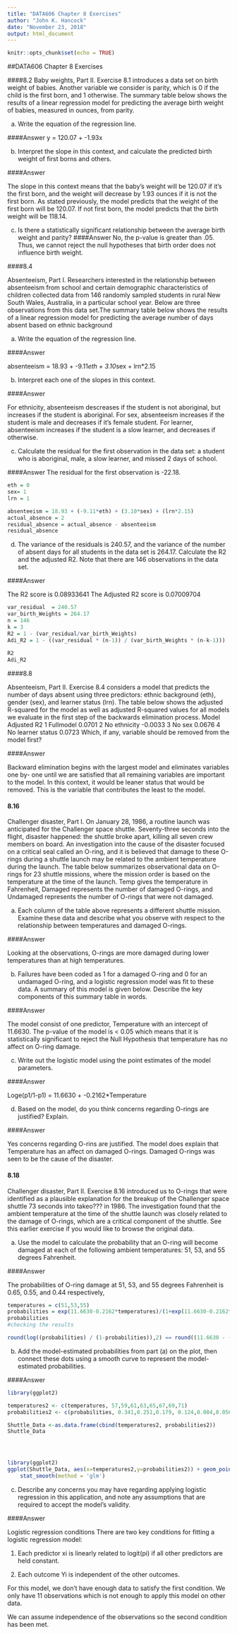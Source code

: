 ```yaml
---
title: "DATA606 Chapter 8 Exercises"
author: "John K. Hancock"
date: "November 23, 2018"
output: html_document
---
```


```r
knitr::opts_chunk$set(echo = TRUE)
```

##DATA606 Chapter 8 Exercises


####8.2 
Baby weights, Part II. Exercise 8.1 introduces a data set on birth weight of babies.
Another variable we consider is parity, which is 0 if the child is the first born, and 1 otherwise.
The summary table below shows the results of a linear regression model for predicting the average
birth weight of babies, measured in ounces, from parity.

(a) Write the equation of the regression line.

####Answer
y = 120.07 + -1.93x

(b) Interpret the slope in this context, and calculate the predicted birth weight of first borns and
others.

####Answer

The slope in this context means that the baby's weight will be 120.07 if it's the first born, and the weight will decrease by 1.93 ounces if it is not the first born. As stated previously, the model predicts that the weight of the first born will be 120.07.  If not first born, the model predicts that the birth weight will be 118.14.


(c) Is there a statistically significant relationship between the average birth weight and parity?
####Answer
No, the p-value is greater than .05.  Thus, we cannot reject the null hypotheses that birth order does not influence birth weight.


####8.4

Absenteeism, Part I. Researchers interested in the relationship between absenteeism from
school and certain demographic characteristics of children collected data from 146 randomly sampled
students in rural New South Wales, Australia, in a particular school year. Below are three
observations from this data set.The summary table below shows the results of a linear regression model for predicting the average
number of days absent based on ethnic background


(a) Write the equation of the regression line.

####Answer

absenteeism = 18.93 + -9.11*eth + 3.10*sex + lrn*2.15

(b) Interpret each one of the slopes in this context.

####Answer

For ethnicity, absenteeism descreases if the student is not aboriginal, but increases if the student is aboriginal.
For sex, absenteeism increases if the student is male and decreases if it's female student.
For learner, absenteeism increases if the student is a slow learner, and decreases if otherwise.


(c) Calculate the residual for the first observation in the data set: a student who is aboriginal,
male, a slow learner, and missed 2 days of school.

####Answer
The residual for the first observation is -22.18. 

```r
eth = 0
sex= 1
lrn = 1

absenteeism = 18.93 + (-9.11*eth) + (3.10*sex) + (lrn*2.15)
actual_absence = 2
residual_absence = actual_absence - absenteeism
residual_absence
```

(d) The variance of the residuals is 240.57, and the variance of the number of absent days for all
students in the data set is 264.17. Calculate the R2 and the adjusted R2. Note that there are
146 observations in the data set.

####Answer

The R2 score is 0.08933641
The Adjusted R2 score is 0.07009704


```r
var_residual  = 240.57
var_birth_Weights = 264.17
n = 146
k = 3
R2 = 1 - (var_residual/var_birth_Weights)
Adi_R2 = 1 - ((var_residual * (n-1)) / (var_birth_Weights * (n-k-1)))
              
R2   
Adi_R2 
```

####8.8 

Absenteeism, Part II. Exercise 8.4 considers a model that predicts the number of days
absent using three predictors: ethnic background (eth), gender (sex), and learner status (lrn).
The table below shows the adjusted R-squared for the model as well as adjusted R-squared values
for all models we evaluate in the first step of the backwards elimination process.
Model Adjusted R2
1 Fullmodel 0.0701
2 No ethnicity -0.0033
3 No sex 0.0676
4 No learner status 0.0723
Which, if any, variable should be removed from the model first?

####Answer

Backward elimination begins with the largest model and eliminates variables one by-
one until we are satisfied that all remaining variables are important to the
model. In this context, it would be leaner status that would be removed.  This is the variable that contributes the least to the model.

#### 8.16 
Challenger disaster, Part I. On January 28, 1986, a routine launch was anticipated for
the Challenger space shuttle. Seventy-three seconds into the flight, disaster happened: the shuttle
broke apart, killing all seven crew members on board. An investigation into the cause of the
disaster focused on a critical seal called an O-ring, and it is believed that damage to these O-rings
during a shuttle launch may be related to the ambient temperature during the launch. The table
below summarizes observational data on O-rings for 23 shuttle missions, where the mission order
is based on the temperature at the time of the launch. Temp gives the temperature in Fahrenheit,
Damaged represents the number of damaged O-rings, and Undamaged represents the number of
O-rings that were not damaged.

(a) Each column of the table above represents a different shuttle mission. Examine these data
and describe what you observe with respect to the relationship between temperatures and
damaged O-rings.

####Answer

Looking at the observations, O-rings are more damaged during lower temperatures than at high temperatures. 

(b) Failures have been coded as 1 for a damaged O-ring and 0 for an undamaged O-ring, and
a logistic regression model was fit to these data. A summary of this model is given below.
Describe the key components of this summary table in words.

####Answer

The model consist of one predictor, Temperature with an intercept of 11.6630.  The p-value of the model is < 0.05 which means that it is statistically significant to reject the Null Hypothesis that temperature has no affect on O-ring damage. 


(c) Write out the logistic model using the point estimates of the model parameters.

####Answer

Loge(p1/1-p1)  = 11.6630 + -0.2162*Temperature

(d) Based on the model, do you think concerns regarding O-rings are justified? Explain.

####Answer

Yes concerns regarding O-rins are justified. The model does explain that Temperature has an affect on damaged O-rings.  Damaged O-rings was seen to be the cause of the disaster.


#### 8.18 

Challenger disaster, Part II. Exercise 8.16 introduced us to O-rings that were identified
as a plausible explanation for the breakup of the Challenger space shuttle 73 seconds into takeo???
in 1986. The investigation found that the ambient temperature at the time of the shuttle launch
was closely related to the damage of O-rings, which are a critical component of the shuttle. See
this earlier exercise if you would like to browse the original data.

(a) Use the model to calculate the probability that an O-ring will become damaged at each of the following
ambient temperatures: 51, 53, and 55 degrees Fahrenheit.

####Answer

The probabilities of O-ring damage at 51, 53, and 55 degrees Fahrenheit is 0.65, 0.55, and 0.44 respectively,

```r
temperatures = c(51,53,55)
probabilities = exp(11.6630-0.2162*temperatures)/(1+exp(11.6630-0.2162*temperatures))
probabilities
#checking the results

round(log((probabilities) / (1-probabilities)),2) == round((11.6630 - (0.2162*temperatures)),2)
```

(b) Add the model-estimated probabilities from part (a) on the plot, then connect these dots using
a smooth curve to represent the model-estimated probabilities.

####Answer

```r
library(ggplot2)

temperatures2 <- c(temperatures, 57,59,61,63,65,67,69,71)
probabilities2 <- c(probabilities, 0.341,0.251,0.179, 0.124,0.084,0.056,0.037,0.024)

Shuttle_Data <-as.data.frame(cbind(temperatures2, probabilities2))
Shuttle_Data 





```

```r
library(ggplot2)
ggplot(Shuttle_Data, aes(x=temperatures2,y=probabilities2)) + geom_point()  +
    stat_smooth(method = 'glm')
```


(c) Describe any concerns you may have regarding applying logistic regression in this application,
and note any assumptions that are required to accept the model's validity.

####Answer

Logistic regression conditions
There are two key conditions for fitting a logistic regression model:

1. Each predictor xi is linearly related to logit(pi) if all other predictors are
held constant.

2. Each outcome Yi is independent of the other outcomes.

For this model,  we don't have enough data to satisfy the first condition.  We only have 11 observations which is not enough to apply this model on other data. 

We can assume independence of the observations so the second condition has been met. 